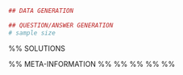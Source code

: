 ```r
## DATA GENERATION

## QUESTION/ANSWER GENERATION
# sample size

```

\begin{question}
El ozono ($O_3$) de la atmósfera se trasforma en oxígeno ($O_2$) mediante la siguiente reacción química:

$$
2O_3 \rightarrow 3O_2
$$

Se observó experimentalmente que la velocidad con la que varía la cantidad de oxígeno es inversamente proporcional a la cantidad de oxígeno existente. Si en un determinado lugar hay inicialmente  10 g de oxígeno, y tras una hora esta cantidad de oxígeno se duplica,

\begin{enumerate}
  -  ¿Qué cantidad de oxígeno habrá tras 5 horas?
  -  ¿Cuánto tiempo ha de trascurrir para que haya 1 kg de oxígeno?
\end{enumerate}
 
\end{question}


%% SOLUTIONS
\begin{solution}

\end{solution}

%% META-INFORMATION
%% \extype{num}
%% \exsolution{Solución}
%% \exname{edo-5-qui}
%% \extol{0.001}
%% \degree{Farmacia}
 
  

